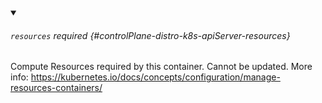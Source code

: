


<details className="config-field" data-expandable="true" open>
<summary>

###### `resources` <span className="config-field-required" data-required="false">required</span> <span className="config-field-type"></span> <span className="config-field-default"></span> <span className="config-field-enum"></span> {#controlPlane-distro-k8s-apiServer-resources}

Compute Resources required by this container.
Cannot be updated.
More info: https://kubernetes.io/docs/concepts/configuration/manage-resources-containers/

</summary>

<PartialResourcesreference />


</details>
